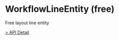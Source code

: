 # WorkflowLineEntity (free)

Free layout line entity

[> API Detail](https://coze-dev.github.io/flowgram.ai/auto-docs/free-layout-core/classes/WorkflowLineEntity.html)

